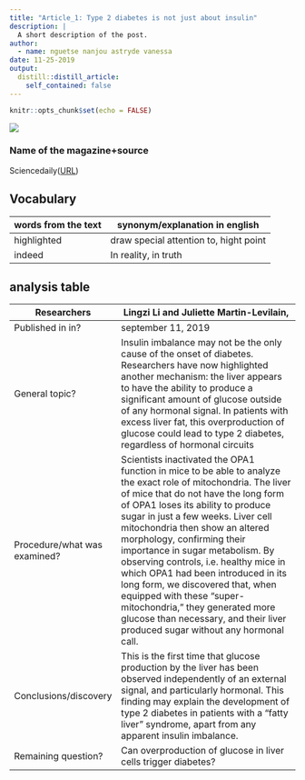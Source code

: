 ```yaml
---
title: "Article_1: Type 2 diabetes is not just about insulin"
description: |
  A short description of the post.
author:
  - name: nguetse nanjou astryde vanessa
date: 11-25-2019
output:
  distill::distill_article:
    self_contained: false
---
```


```r
knitr::opts_chunk$set(echo = FALSE)
```

![](https://upload.wikimedia.org/wikipedia/commons/thumb/b/b4/InsulinMonomer.jpg/300px-InsulinMonomer.jpg)

### Name of the magazine+source

 Sciencedaily([URL](www.sciencedaily.com/releases/2019/09/190911101527.htm))

## Vocabulary
| words from the text | synonym/explanation in english |
| ------------------- | ------------------------------ |
| highlighted         |  draw special attention to, hight point   |
| indeed              | In reality, in truth              |

## analysis table

| Researchers                  | Lingzi Li and Juliette Martin-Levilain,                                                                                                                                                                                                                                                                                                                                                                                                                                                                                                                                                                                            |
| ---------------------------- | --------------------------------------------------------------------------------------------------------------------------------------------------------------------------------------------------------------------------------------------------------------------------------------------------------------------------------------------------------------------------------------------------------------------------------------------------------------------------------------------------------------------------------------------------------------------------------------------------------------------------------------------------- |
|  Published in in?            | september 11, 2019                                                                                                                                                                                                                                                                                                                                                                                                                                                                                                                                                                                                                                       |
| General topic?               | Insulin imbalance may not be the only cause of the onset of diabetes. Researchers have now highlighted another mechanism: the liver appears to have the ability to produce a significant amount of glucose outside of any hormonal signal. In patients with excess liver fat, this overproduction of glucose could lead to type 2 diabetes, regardless of hormonal circuits                                                                                                                                                                                                                                                                                                                                                                                                                                                                                  |
| Procedure/what was examined? | Scientists inactivated the OPA1 function in mice to be able to analyze the exact role of mitochondria. The liver of mice that do not have the long form of OPA1 loses its ability to produce sugar in just a few weeks. Liver cell mitochondria then show an altered morphology, confirming their importance in sugar metabolism. By observing controls, i.e. healthy mice in which OPA1 had been introduced in its long form, we discovered that, when equipped with these "super-mitochondria," they generated more glucose than necessary, and their liver produced sugar without any hormonal call.
|  Conclusions/discovery       | This is the first time that glucose production by the liver has been observed independently of an external signal, and particularly hormonal. This finding may explain the development of type 2 diabetes in patients with a "fatty liver" syndrome, apart from any apparent insulin imbalance.                                                                                                                                                                              |
|  Remaining question?         | Can overproduction of glucose in liver cells trigger diabetes?                                                                                                                                                                                                                                                                                                                                                                                                                                                                                                                                                                                      |



